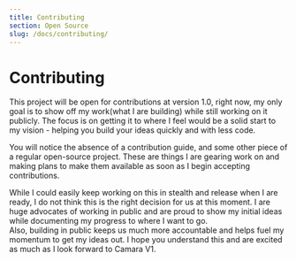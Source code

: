 ```yaml
---
title: Contributing
section: Open Source
slug: /docs/contributing/
---
```


# Contributing

This project will be open for contributions at version 1.0, right now, my only goal is to show off my work(what I are building) while still working on it publicly. The focus is on getting it to where I feel would be a solid start to my vision - helping you build your ideas quickly and with less code.

You will notice the absence of a contribution guide, and some other piece of a regular open-source project. These are things I are gearing work on and making plans to make them available as soon as I begin accepting contributions.

While I could easily keep working on this in stealth and release when I are ready, I do not think this is the right decision for us at this moment. I are huge advocates of working in public and are proud to show my initial ideas while documenting my progress to where I want to go.  
Also, building in public keeps us much more accountable and helps fuel my momentum to get my ideas out. I hope you understand this and are excited as much as I look forward to Camara V1.
